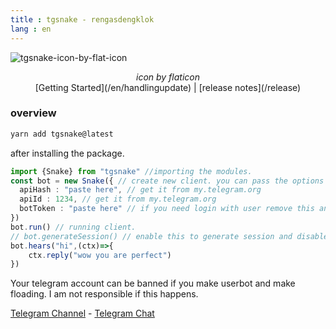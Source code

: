 ```yaml
--- 
title : tgsnake - rengasdengklok 
lang : en 
--- 
```


![tgsnake-icon-by-flat-icon](./images/tgsnake.jpg)

<center><i>icon by flaticon</i></center> 

  
<center>
 [Getting Started](/en/handlingupdate) | [release notes](/release)
</center>

### overview 

```bash 
yarn add tgsnake@latest
``` 

after installing the package. 

```ts:index.ts
import {Snake} from "tgsnake" //importing the modules.
const bot = new Snake({ // create new client. you can pass the options in tgsnake.config.js file.
  apiHash : "paste here", // get it from my.telegram.org
  apiId : 1234, // get it from my.telegram.org
  botToken : "paste here" // if you need login with user remove this and create session first. then paste your string session in field "session".
}) 
bot.run() // running client. 
// bot.generateSession() // enable this to generate session and disable the bot.run().
bot.hears("hi",(ctx)=>{
    ctx.reply("wow you are perfect")
})
```  

<Important>
Your telegram account can be banned if you make userbot and make floading. I am not responsible if this happens.
</Important>

[Telegram Channel](https://t.me/tgsnake) - 
[Telegram Chat](https://t.me/tgsnakechat)

